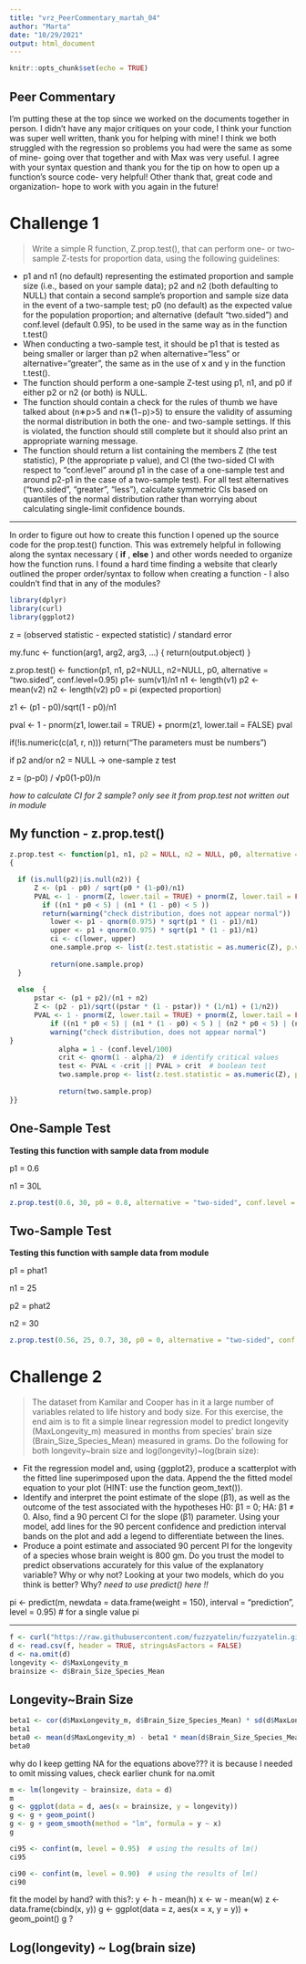 ```yaml
---
title: "vrz_PeerCommentary_martah_04"
author: "Marta"
date: "10/29/2021"
output: html_document
---
```


```r
knitr::opts_chunk$set(echo = TRUE)
```

## Peer Commentary

I'm putting these at the top since we worked on the documents together in person. I didn't have any major critiques on your code, I think your function was super well written, thank you for helping with mine! I think we both struggled with the regression so problems you had were the same as some of mine- going over that together and with Max was very useful. I agree with your syntax question and thank you for the tip on how to open up a function's source code- very helpful! Other thank that, great code and organization- hope to work with you again in the future!

# Challenge 1

>Write a simple R function, Z.prop.test(), that can perform one- or two-sample Z-tests for proportion data, using the following guidelines:

- p1 and n1 (no default) representing the estimated proportion and sample size (i.e., based on your sample data); p2 and n2 (both defaulting to NULL) that contain a second sample’s proportion and sample size data in the event of a two-sample test; p0 (no default) as the expected value for the population proportion; and alternative (default “two.sided”) and conf.level (default 0.95), to be used in the same way as in the function t.test()
- When conducting a two-sample test, it should be p1 that is tested as being smaller or larger than p2 when alternative=“less” or alternative=“greater”, the same as in the use of x and y in the function t.test().
- The function should perform a one-sample Z-test using p1, n1, and p0 if either p2 or n2 (or both) is NULL.
- The function should contain a check for the rules of thumb we have talked about (n∗p>5 and n∗(1−p)>5) to ensure the validity of assuming the normal distribution in both the one- and two-sample settings. If this is violated, the function should still complete but it should also print an appropriate warning message.
- The function should return a list containing the members Z (the test statistic), P (the appropriate p value), and CI (the two-sided CI with respect to “conf.level” around p1 in the case of a one-sample test and around p2-p1 in the case of a two-sample test). For all test alternatives (“two.sided”, “greater”, “less”), calculate symmetric CIs based on quantiles of the normal distribution rather than worrying about calculating single-limit confidence bounds.

---

In order to figure out how to create this function I opened up the source code for the prop.test() function. This was extremely helpful in following along the syntax necessary ( **if** , **else** ) and other words needed to organize how the function runs. I found a hard time finding a website that clearly outlined the proper order/syntax to follow when creating a function - I also couldn't find that in any of the modules?

```r
library(dplyr)
library(curl)
library(ggplot2)
```

z = (observed statistic - expected statistic) / standard error

my.func <- function(arg1, arg2, arg3, ...) {
<commands>
return(output.object)
}

z.prop.test() <- function(p1, n1, p2=NULL, n2=NULL, p0, alternative = "two.sided", conf.level=0.95)
p1<- sum(v1)/n1
n1 <- length(v1)
p2 <- mean(v2)
n2 <- length(v2)
p0 = pi (expected proportion)

z1 <- (p1 - p0)/sqrt(1 - p0)/n1

pval <- 1 - pnorm(z1, lower.tail = TRUE) + pnorm(z1, lower.tail = FALSE)
pval

if(!is.numeric(c(a1, r, n))) return("The parameters must be numbers")

if p2 and/or n2 = NULL -> one-sample z test

z = (p-p0) / √p0(1-p0)/n

*how to calculate CI for 2 sample? only see it from prop.test not written out in module*

## My function - z.prop.test()

```r
z.prop.test <- function(p1, n1, p2 = NULL, n2 = NULL, p0, alternative = "two-sided", conf.level = 0.95) 
{

  if (is.null(p2)|is.null(n2)) {
      Z <- (p1 - p0) / sqrt(p0 * (1-p0)/n1)
      PVAL <- 1 - pnorm(Z, lower.tail = TRUE) + pnorm(Z, lower.tail = FALSE)
        if ((n1 * p0 < 5) | (n1 * (1 - p0) < 5 ))
        return(warning("check distribution, does not appear normal"))
          lower <- p1 - qnorm(0.975) * sqrt(p1 * (1 - p1)/n1)
          upper <- p1 + qnorm(0.975) * sqrt(p1 * (1 - p1)/n1)
          ci <- c(lower, upper)
          one.sample.prop <- list(z.test.statistic = as.numeric(Z), p.value = as.numeric(PVAL), conf.level = ci)
          
          return(one.sample.prop)
  }
  
  else  {
      pstar <- (p1 + p2)/(n1 + n2)
      Z <- (p2 - p1)/sqrt((pstar * (1 - pstar)) * (1/n1) + (1/n2))
      PVAL <- 1 - pnorm(Z, lower.tail = TRUE) + pnorm(Z, lower.tail = FALSE)
          if ((n1 * p0 < 5) | (n1 * (1 - p0) < 5 ) | (n2 * p0 < 5) | (n2 * (1 - p0) < 5)){
          warning("check distribution, does not appear normal")
}
            alpha = 1 - (conf.level/100)
            crit <- qnorm(1 - alpha/2)  # identify critical values
            test <- PVAL < -crit || PVAL > crit  # boolean test
            two.sample.prop <- list(z.test.statistic = as.numeric(Z), p.value = as.numeric(PVAL), conf.level = conf.level, critical.value = as.numeric(crit), test = test)
            
            return(two.sample.prop)
}}
```

## One-Sample Test

**Testing this function with sample data from module**

p1 = 0.6

n1 = 30L

```r
z.prop.test(0.6, 30, p0 = 0.8, alternative = "two-sided", conf.level = 0.95)

```

## Two-Sample Test

**Testing this function with sample data from module**

p1 = phat1

n1 = 25

p2 = phat2

n2 = 30

```r
z.prop.test(0.56, 25, 0.7, 30, p0 = 0, alternative = "two-sided", conf.level = 0.95)

```


# Challenge 2

>The dataset from Kamilar and Cooper has in it a large number of variables related to life history and body size. For this exercise, the end aim is to fit a simple linear regression model to predict longevity (MaxLongevity_m) measured in months from species’ brain size (Brain_Size_Species_Mean) measured in grams. Do the following for both longevity~brain size and log(longevity)~log(brain size):

- Fit the regression model and, using {ggplot2}, produce a scatterplot with the fitted line superimposed upon the data. Append the the fitted model equation to your plot (HINT: use the function geom_text()).
- Identify and interpret the point estimate of the slope (β1), as well as the outcome of the test associated with the hypotheses H0: β1 = 0; HA: β1 ≠ 0. Also, find a 90 percent CI for the slope (β1) parameter.
Using your model, add lines for the 90 percent confidence and prediction interval bands on the plot and add a legend to differentiate between the lines.
- Produce a point estimate and associated 90 percent PI for the longevity of a species whose brain weight is 800 gm. Do you trust the model to predict observations accurately for this value of the explanatory variable? Why or why not?
Looking at your two models, which do you think is better? Why? *need to use predict() here !! *

pi <- predict(m, newdata = data.frame(weight = 150), interval = "prediction",
    level = 0.95)  # for a single value
pi

---

```r
f <- curl("https://raw.githubusercontent.com/fuzzyatelin/fuzzyatelin.github.io/master/AN588_Fall21/KamilarAndCooperData.csv")
d <- read.csv(f, header = TRUE, stringsAsFactors = FALSE)
d <- na.omit(d)
longevity <- d$MaxLongevity_m
brainsize <- d$Brain_Size_Species_Mean
```

## Longevity~Brain Size
```r
beta1 <- cor(d$MaxLongevity_m, d$Brain_Size_Species_Mean) * sd(d$MaxLongevity_m)/sd(d$Brain_Size_Species_Mean)
beta1
beta0 <- mean(d$MaxLongevity_m) - beta1 * mean(d$Brain_Size_Species_Mean)
beta0
```
why do I keep getting NA for the equations above??? it is because I needed to omit missing values, check earlier chunk for na.omit

```r
m <- lm(longevity ~ brainsize, data = d)
m
g <- ggplot(data = d, aes(x = brainsize, y = longevity))
g <- g + geom_point()
g <- g + geom_smooth(method = "lm", formula = y ~ x)
g
```

```r
ci95 <- confint(m, level = 0.95)  # using the results of lm()
ci95
```

```r
ci90 <- confint(m, level = 0.90)  # using the results of lm()
ci90
```

fit the model by hand? with this?:
y <- h - mean(h)
x <- w - mean(w)
z <- data.frame(cbind(x, y))
g <- ggplot(data = z, aes(x = x, y = y)) + geom_point()
g
?


## Log(longevity) ~ Log(brain size)